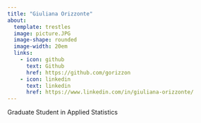 ```yaml
---
title: "Giuliana Orizzonte"
about:
  template: trestles
  image: picture.JPG
  image-shape: rounded
  image-width: 20em
  links:
    - icon: github
      text: Github
      href: https://github.com/gorizzon
    - icon: linkedin
      text: linkedin
      href: https://www.linkedin.com/in/giuliana-orizzonte/
---
```


Graduate Student in Applied Statistics
